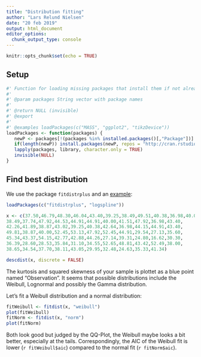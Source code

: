 ```yaml
---
title: "Distribution fitting"
author: "Lars Relund Nielsen"
date: "20 feb 2019"
output: html_document
editor_options: 
  chunk_output_type: console
---
```


```r
knitr::opts_chunk$set(echo = TRUE)
```

## Setup

```r
#' Function for loading missing packages that install them if not already installed.
#'
#' @param packages String vector with package names
#'
#' @return NULL (invisible)
#' @export
#'
#' @examples loadPackages(c("MASS", "ggplot2", "tikzDevice"))
loadPackages <- function(packages) {
   newP <- packages[!(packages %in% installed.packages()[,"Package"])]
   if(length(newP)) install.packages(newP, repos = "http://cran.rstudio.com/")
   lapply(packages, library, character.only = TRUE)
   invisible(NULL)
}
```

## Find best distribution

We use the package `fitdistrplus` and an [example](https://stats.stackexchange.com/questions/132652/how-to-determine-which-distribution-fits-my-data-best):

```r
loadPackages(c("fitdistrplus", "logspline"))

x <- c(37.50,46.79,48.30,46.04,43.40,39.25,38.49,49.51,40.38,36.98,40.00,
38.49,37.74,47.92,44.53,44.91,44.91,40.00,41.51,47.92,36.98,43.40,
42.26,41.89,38.87,43.02,39.25,40.38,42.64,36.98,44.15,44.91,43.40,
49.81,38.87,40.00,52.45,53.13,47.92,52.45,44.91,29.54,27.13,35.60,
45.34,43.37,54.15,42.77,42.88,44.26,27.14,39.31,24.80,16.62,30.30,
36.39,28.60,28.53,35.84,31.10,34.55,52.65,48.81,43.42,52.49,38.00,
38.65,34.54,37.70,38.11,43.05,29.95,32.48,24.63,35.33,41.34)

descdist(x, discrete = FALSE)
```

The kurtosis and squared skewness of your sample is plottet as a blue point named "Observation". It seems that possible distributions include the Weibull, Lognormal and possibly the Gamma distribution.

Let's fit a Weibull distribution and a normal distribution:

```r
fitWeibull <- fitdist(x, "weibull")
plot(fitWeibull)
fitNorm <- fitdist(x, "norm")
plot(fitNorm)
```

Both look good but judged by the QQ-Plot, the Weibull maybe looks a bit better, especially at the tails. Correspondingly, the AIC of the Weibull fit is lower (`r fitWeibull$aic`) compared to the normal fit (`r fitNorm$aic`).




